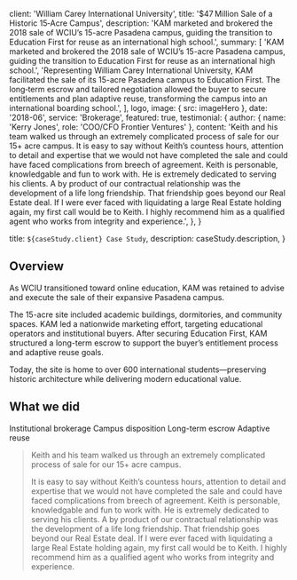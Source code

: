 
  client: 'William Carey International University',
  title: '$47 Million Sale of a Historic 15‑Acre Campus',
  description:
    'KAM marketed and brokered the 2018 sale of WCIU’s 15-acre Pasadena campus, guiding the transition to Education First for reuse as an international high school.',
  summary: [
    'KAM marketed and brokered the 2018 sale of WCIU’s 15-acre Pasadena campus, guiding the transition to Education First for reuse as an international high school.',
    'Representing William Carey International University, KAM facilitated the sale of its 15-acre Pasadena campus to Education First. The long‑term escrow and tailored negotiation allowed the buyer to secure entitlements and plan adaptive reuse, transforming the campus into an international boarding school.',
  ],
  logo,
  image: { src: imageHero },
  date: '2018-06',
  service: 'Brokerage',
  featured: true,
  testimonial: {
    author: { name: 'Kerry Jones', role: 'COO/CFO Frontier Ventures' },
    content:
      'Keith and his team walked us through an extremely complicated process of sale for our 15+ acre campus. It is easy to say without Keith’s countess hours, attention to detail and expertise that we would not have completed the sale and could have faced complications from breech of agreement. Keith is personable, knowledgable and fun to work with. He is extremely dedicated to serving his clients. A by product of our contractual relationship was the development of a life long friendship. That friendship goes beyond our Real Estate deal. If I were ever faced with liquidating a large Real Estate holding again, my first call would be to Keith. I highly recommend him as a qualified agent who works from integrity and experience.',
  },
}

  title: `${caseStudy.client} Case Study`,
  description: caseStudy.description,
}

## Overview

As WCIU transitioned toward online education, KAM was retained to advise and execute the sale of their expansive Pasadena campus. 

The 15-acre site included academic buildings, dormitories, and community spaces. KAM led a nationwide marketing effort, targeting educational operators and institutional buyers. After securing Education First, KAM structured a long-term escrow to support the buyer’s entitlement process and adaptive reuse goals. 

Today, the site is home to over 600 international students—preserving historic architecture while delivering modern educational value.
## What we did

<TagList>
  <TagListItem>Institutional brokerage</TagListItem>
  <TagListItem>Campus disposition</TagListItem>
  <TagListItem>Long-term escrow</TagListItem>
  <TagListItem>Adaptive reuse</TagListItem>
</TagList>

<Blockquote
  author={{ name: 'Kerry Jones', role: 'COO/CFO of Frontier Ventures' }}
  image={{ src: imageKerryJones }}
>
  Keith and his team walked us through an extremely complicated process of sale for our 15+ acre campus. 
  
  
  It is easy to say without Keith’s countess hours, attention to detail and expertise that we would not have completed the sale and could have faced complications from breech of agreement. Keith is personable, knowledgable and fun to work with. He is extremely dedicated to serving his clients. A by product of our contractual relationship was the development of a life long friendship. That friendship goes beyond our Real Estate deal. If I were ever faced with liquidating a large Real Estate holding again, my first call would be to Keith. I highly recommend him as a qualified agent who works from integrity and experience.
</Blockquote>

<StatList>
  <StatListItem value="$47M" label="Sale price" />
  <StatListItem value="15 acres" label="Campus size" />
  <StatListItem value="12+" label="Buildings included" />
  <StatListItem value="600+" label="Students now on campus" />
</StatList>
